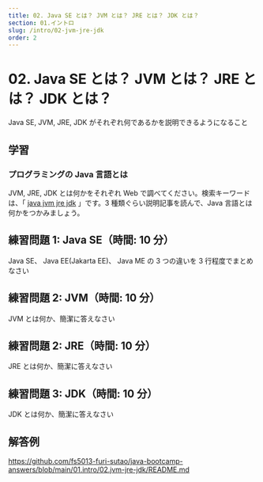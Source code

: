 ```yaml
---
title: 02. Java SE とは？ JVM とは？ JRE とは？ JDK とは？
section: 01.イントロ
slug: /intro/02-jvm-jre-jdk
order: 2
---
```


# 02. Java SE とは？ JVM とは？ JRE とは？ JDK とは？

<p className="goal">Java SE, JVM, JRE, JDK がそれぞれ何であるかを説明できるようになること</p>

## 学習

### プログラミングの Java 言語とは

JVM, JRE, JDK とは何かをそれぞれ Web で調べてください。検索キーワードは、「 [java jvm jre jdk](https://www.google.com/search?q=java+jvm+jre+jdk) 」です。3 種類ぐらい説明記事を読んで、Java 言語とは何かをつかみましょう。

## 練習問題 1: Java SE（時間: 10 分）

Java SE、 Java EE(Jakarta EE)、 Java ME の 3 つの違いを 3 行程度でまとめなさい

## 練習問題 2: JVM（時間: 10 分）

JVM とは何か、簡潔に答えなさい

## 練習問題 2: JRE（時間: 10 分）

JRE とは何か、簡潔に答えなさい

## 練習問題 3: JDK（時間: 10 分）

JDK とは何か、簡潔に答えなさい

## 解答例

https://github.com/fs5013-furi-sutao/java-bootcamp-answers/blob/main/01.intro/02.jvm-jre-jdk/README.md
